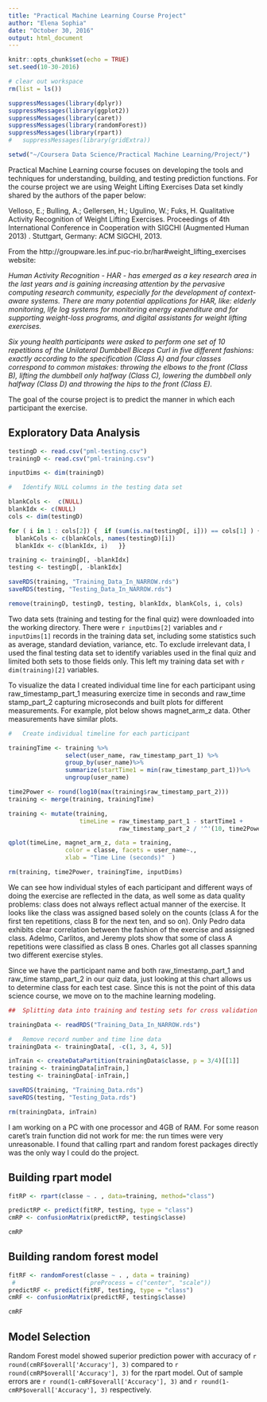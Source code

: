 ```yaml
---
title: "Practical Machine Learning Course Project"
author: "Elena Sophia"
date: "October 30, 2016"
output: html_document
---
```


```r
knitr::opts_chunk$set(echo = TRUE)
set.seed(10-30-2016) 

# clear out workspace
rm(list = ls())

suppressMessages(library(dplyr))
suppressMessages(library(ggplot2))
suppressMessages(library(caret))
suppressMessages(library(randomForest))
suppressMessages(library(rpart))
#   suppressMessages(library(gridExtra))

setwd("~/Coursera Data Science/Practical Machine Learning/Project/")
```

Practical Machine Learning course focuses on developing the tools and techniques for understanding, building, and testing prediction functions.  For the course project we are using Weight Lifting Exercises Data set kindly shared by the authors of the paper below:  

Velloso, E.; Bulling, A.; Gellersen, H.; Ugulino, W.; Fuks, H. Qualitative Activity Recognition of Weight Lifting Exercises. Proceedings of 4th International Conference in Cooperation with SIGCHI (Augmented Human 2013) . Stuttgart, Germany: ACM SIGCHI, 2013. 

From the http://groupware.les.inf.puc-rio.br/har#weight_lifting_exercises website:

*Human Activity Recognition - HAR - has emerged as a key research area in the last years and is gaining increasing attention by the pervasive computing research community, especially for the development of context-aware systems. There are many potential applications for HAR, like: elderly monitoring, life log systems for monitoring energy expenditure and for supporting weight-loss programs, and digital assistants for weight lifting exercises.*

*Six young health participants were asked to perform one set of 10 repetitions of the Unilateral Dumbbell Biceps Curl in five different fashions: exactly according to the specification (Class A) and four classes correspond to common mistakes: throwing the elbows to the front (Class B), lifting the dumbbell only halfway (Class C), lowering the dumbbell only halfway (Class D) and throwing the hips to the front (Class E).* 


The goal of the course project is to predict the manner in which each participant the exercise.

## Exploratory Data Analysis

```r

testingD <- read.csv("pml-testing.csv")
trainingD <- read.csv("pml-training.csv")

inputDims <- dim(trainingD)

#   Identify NULL columns in the testing data set

blankCols <-  c(NULL)
blankIdx <- c(NULL)
cols <- dim(testingD)

for ( i in 1 : cols[2]) {  if (sum(is.na(testingD[, i])) == cols[1] ) { 
  blankCols <- c(blankCols, names(testingD)[i])
  blankIdx <- c(blankIdx, i)   }}

training <- trainingD[, -blankIdx]
testing <- testingD[, -blankIdx]

saveRDS(training, "Training_Data_In_NARROW.rds")
saveRDS(testing, "Testing_Data_In_NARROW.rds")

remove(trainingD, testingD, testing, blankIdx, blankCols, i, cols)
```

Two data sets (training and testing for the final quiz) were downloaded into the working directory.  There were `r inputDims[2]` variables and  `r inputDims[1]` records in the training data set, including some statistics such as average, standard deviation, variance, etc.  To exclude irrelevant data, I used the final testing data set to identify variables used in the final quiz and limited both sets to those fields only.  This left my training data set with `r dim(training)[2]` variables.

To visualize the data I created individual time line for each participant using raw_timestamp_part_1 measuring exercize time in seconds and raw_time stamp_part_2 capturing microseconds and built plots for different measurements.  For example, plot below shows magnet_arm_z data.  Other measurements have similar plots.  



```r

#   Create individual timeline for each participant

trainingTime <- training %>%
                select(user_name, raw_timestamp_part_1) %>%
                group_by(user_name)%>%
                summarize(startTime1 = min(raw_timestamp_part_1))%>%
                ungroup(user_name)

time2Power <- round(log10(max(training$raw_timestamp_part_2))) 
training <- merge(training, trainingTime)

training <- mutate(training,
                    timeLine = raw_timestamp_part_1 - startTime1 +
                               raw_timestamp_part_2 / '^'(10, time2Power))
```

```r

qplot(timeLine, magnet_arm_z, data = training, 
                color = classe, facets = user_name~.,
                xlab = "Time Line (seconds)"  )

rm(training, time2Power, trainingTime, inputDims)
```


We can see how individual styles of each participant and different ways of doing the exercise are reflected in the data, as well some as data quality problems: class does not always reflect actual manner of the exercise.  It looks like the class was assigned based solely on the counts (class A for the first ten repetitions, class B for the next ten, and so on).  Only Pedro data exhibits clear correlation between the fashion of the exercise and assigned class.  Adelmo, Carlitos, and Jeremy plots show that some of class A repetitions were classified as class B ones.   Charles got all classes spanning two different exercise styles.  

Since we have the participant name and both raw_timestamp_part_1 and raw_time stamp_part_2 in our quiz data, just looking at this chart allows us to determine class for each test case.  Since this is not the point of this data science course, we move on to the machine learning modeling. 



```r
##  Splitting data into training and testing sets for cross validation

trainingData <- readRDS("Training_Data_In_NARROW.rds")

#   Remove record number and time line data 
trainingData <- trainingData[, -c(1, 3, 4, 5)]

inTrain <- createDataPartition(trainingData$classe, p = 3/4)[[1]]
training <- trainingData[inTrain,]
testing <- trainingData[-inTrain,]

saveRDS(training, "Training_Data.rds")
saveRDS(testing, "Testing_Data.rds")

rm(trainingData, inTrain)

```

I am working on a PC with one processor and 4GB of RAM.  For some reason caret's train function did not work for me: the run times were very unreasonable.  I found that calling rpart and random forest packages directly was the only way I could do the project. 


##    Building rpart model

```r

fitRP <- rpart(classe ~ . , data=training, method="class")

predictRP <- predict(fitRP, testing, type = "class")
cmRP <- confusionMatrix(predictRP, testing$classe)

cmRP
```

##    Building random forest model

```r
fitRF <- randomForest(classe ~ . , data = training)
 #                     preProcess = c("center", "scale"))
predictRF <- predict(fitRF, testing, type = "class")
cmRF <- confusionMatrix(predictRF, testing$classe)

cmRF
```

##  Model Selection

Random Forest model showed superior prediction power with accuracy of `r round(cmRF$overall['Accuracy'], 3)` compared to `r round(cmRP$overall['Accuracy'], 3)` for the rpart model.  Out of sample errors are `r round(1-cmRF$overall['Accuracy'], 3)` and `r round(1-cmRP$overall['Accuracy'], 3)` respectively.
